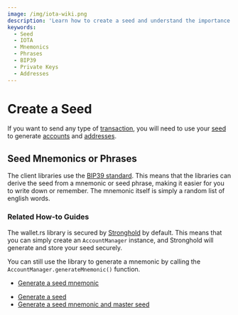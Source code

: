 ```yaml
---
image: /img/iota-wiki.png
description: 'Learn how to create a seed and understand the importance of seed mnemonics or phrases for generating private keys and addresses securely in the IOTA ecosystem.'
keywords:
  - Seed
  - IOTA
  - Mnemonics
  - Phrases
  - BIP39
  - Private Keys
  - Addresses
---
```



# Create a Seed

If you want to send any type of [transaction](./../simple-transfer.mdx), you will need to use
your [seed](#seeds) to generate [accounts](#accounts) and [addresses](#addresses).

## Seed Mnemonics or Phrases

The client libraries use the [BIP39 standard](https://en.bitcoin.it/wiki/BIP_0039). This means that the libraries can
derive the seed from a mnemonic or seed phrase, making it easier for you to write down or remember. The mnemonic itself
is simply a random list of english words.

### Related How-to Guides

<Tabs groupId="library">
<TabItem value="wallet.rs" label="wallet.rs" >

The wallet.rs library is secured by [Stronghold](https://wiki.iota.org/shimmer/stronghold/welcome) by default. This
means that you can simply create an `AccountManager` instance, and Stronghold will generate and store your seed securely.

You can still use the library to generate a mnemonic by calling the `AccountManager.generateMnemonic()` function.

</TabItem>
<TabItem value="iota.rs" label="iota.rs">

- [Generate a seed mnemonic](https://wiki.iota.org/shimmer/iota.rs/how_tos/generate_mnemonic/)

</TabItem>
<TabItem value="iota.js" label="iota.js">

- [Generate a seed](https://wiki.iota.org/shimmer/iota.js/how_tos/address/#generate-a-seed)
- [Generate a seed mnemonic and master seed](https://wiki.iota.org/shimmer/iota.js/tutorials/value-transactions/generate-a-seed/#generate-an-ed25519-master-seed)

</TabItem>
</Tabs>
